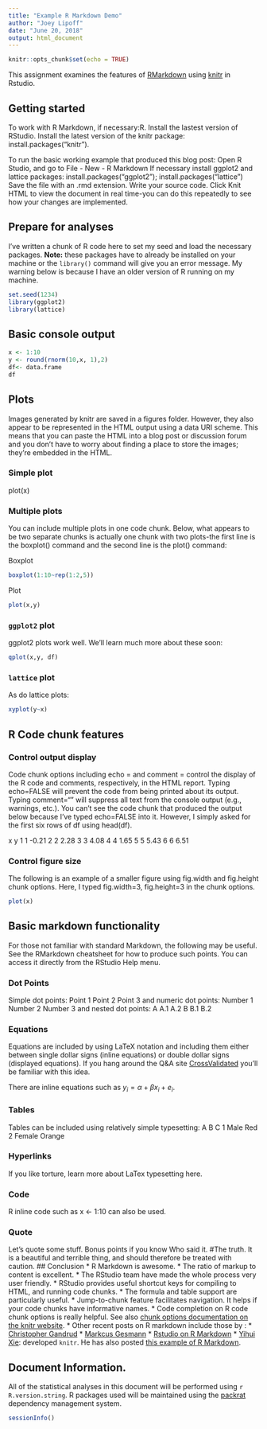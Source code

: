 ---
title: "Example R Markdown Demo"
author: "Joey Lipoff"
date: "June 20, 2018"
output: html_document
---

```{r setup, include=FALSE}
knitr::opts_chunk$set(echo = TRUE)
```

This assignment examines the features of [RMarkdown](http://www.rstudio.org/docs/authoring/using_markdown) using [knitr](http://yihui.name/knitr/) in Rstudio.  

## Getting started
To work with R Markdown, if necessary:\Install R.
Install the lastest version of RStudio.
Install the latest version of the knitr package: install.packages("knitr").

To run the basic working example that produced this blog post:
Open R Studio, and go to File - New - R Markdown
If necessary install ggplot2 and lattice packages: install.packages("ggplot2"); install.packages("lattice")
Save the file with an .rmd extension.
Write your source code.
Click Knit HTML to view the document in real time-you can do this repeatedly to see how your changes are implemented.

## Prepare for analyses
I've written a chunk of R code here to set my seed and load the necessary packages. **Note:** these packages have to already be installed on your machine or the `library()` command will give you an error message. My warning below is because I have an older version of R running on my machine.

```{r }
set.seed(1234)
library(ggplot2)
library(lattice)
```

## Basic console output
```{r}
x <- 1:10
y <- round(rnorm(10,x, 1),2)
df<- data.frame
df
```


## Plots
Images generated by knitr are saved in a figures folder. However, they also appear to be represented in the HTML output using a data URI scheme. This means that you can paste the HTML into a blog post or discussion forum and you don't have to worry about finding a place to store the images; they're embedded in the HTML.

### Simple plot
plot(x)

### Multiple plots
You can include multiple plots in one code chunk. Below, what appears to be two separate chunks is actually one chunk with two plots-the first line is the boxplot() command and the second line is the plot() command:

Boxplot
```{r}
boxplot(1:10~rep(1:2,5))
```

Plot
```{r}
plot(x,y)
```


### `ggplot2` plot
ggplot2 plots work well. We'll learn much more about these soon:
```{r}
qplot(x,y, df)
```


### `lattice` plot
As do lattice plots:
```{r}
xyplot(y~x)
```


## R Code chunk features
### Control output display
Code chunk options including echo = and comment = control the display of the R code and comments, respectively, in the HTML report. Typing echo=FALSE will prevent the code from being printed about its output. Typing comment="" will suppress all text from the console output (e.g., warnings, etc.). You can't see the code chunk that produced the output below because I've typed echo=FALSE into it. However, I simply asked for the first six rows of df using head(df).

  x     y
1 1 -0.21
2 2  2.28
3 3  4.08
4 4  1.65
5 5  5.43
6 6  6.51

### Control figure size
The following is an example of a smaller figure using fig.width and fig.height chunk options. Here, I typed fig.width=3, fig.height=3 in the chunk options.
```{r}
plot(x)
```

## Basic markdown functionality
For those not familiar with standard Markdown, the following may be useful. See the RMarkdown cheatsheet for how to produce such points. You can access it directly from the RStudio Help menu.

### Dot Points
Simple dot points:
Point 1
Point 2
Point 3
and numeric dot points:
Number 1
Number 2
Number 3
and nested dot points:
A 
A.1
A.2
B 
B.1
B.2

### Equations
Equations are included by using LaTeX notation and including them either between single dollar signs (inline equations) or double dollar signs (displayed equations).
If you hang around the Q&A site [CrossValidated](http://stats.stackexchange.com) you'll be familiar with this idea.

There are inline equations such as $y_i = \alpha + \beta x_i + e_i$.



### Tables
Tables can be included using relatively simple typesetting:
A        B      C
1      Male    Red
2      Female  Orange


### Hyperlinks
If you like torture, learn more about LaTex typesetting here.

### Code
R inline code such as x <- 1:10 can also be used.

### Quote
Let's quote some stuff. Bonus points if you know Who said it.
  #The truth. It is a beautiful and terrible thing, and should therefore be treated with caution.
## Conclusion
* R Markdown is awesome. 
    * The ratio of markup to content is excellent. 
* The RStudio team have made the whole process very user friendly.
    * RStudio provides useful shortcut keys for compiling to HTML, and running code chunks. 
    * The formula and table support are particularly useful.
    * Jump-to-chunk feature facilitates navigation. It helps if your code chunks have informative names.
    * Code completion on R code chunk options is really helpful. See also [chunk options documentation on the knitr website](http://yihui.name/knitr/options).
* Other recent posts on R markdown include those by :
     * [Christopher Gandrud](http://christophergandrud.blogspot.com.au/2012/05/dynamic-content-with-rstudio-markdown.html)
     * [Markcus Gesmann](http://lamages.blogspot.com.au/2012/05/interactive-reports-in-r-with-knitr-and.html)
     * [Rstudio on R Markdown](http://rstudio.org/docs/authoring/using_markdown)
     * [Yihui Xie](http://yihui.name/knitr/): developed `knitr`. He has also posted [this example of R Markdown](https://github.com/yihui/knitr/blob/master/inst/examples/knitr-minimal.Rmd).

## Document Information.

All of the statistical analyses in this document will be performed using `r R.version.string`.  R packages used will be maintained using the [packrat](http://rstudio.github.io/packrat/) dependency management system.  

```{r session-info}
sessionInfo()
```
